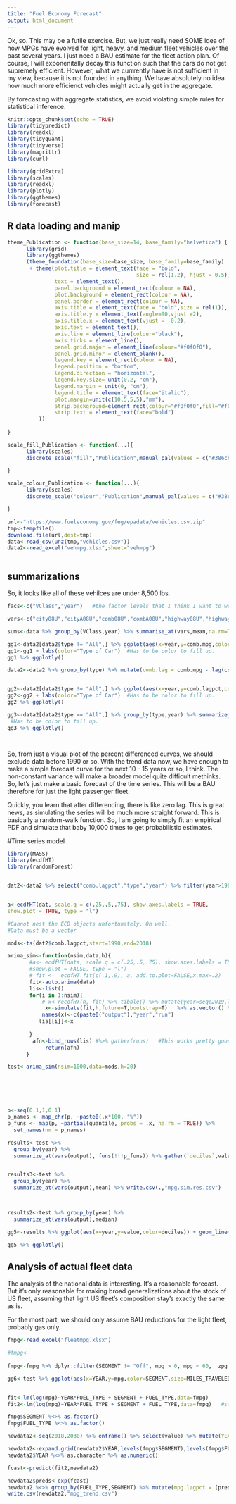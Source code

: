 ```yaml
---
title: "Fuel Economy Forecast"
output: html_document
---
```


Ok, so. This may be a futile exercise. But, we just really need SOME idea of how MPGs have evolved for light, heavy, and medium fleet vehicles over the past several years. I just need a BAU estimate for the fleet action plan. Of course, I will exponenitally decay this function such that the cars do not get supremely efficient. However, what we currrently have is not sufficient in my view, because it is not founded in anything. We have absolutely no idea how much more efficienct vehicles might actually get in the aggregate. 

By forecasting with aggregate statistics, we avoid violating simple rules for statistical inference. 


```r
knitr::opts_chunk$set(echo = TRUE)
library(tidypredict)
library(readxl)
library(tidyquant)
library(tidyverse)
library(magrittr)
library(curl)

library(gridExtra)
library(scales)
library(readxl)
library(plotly)
library(ggthemes)
library(forecast)

```

## R data loading and manip

```r
theme_Publication <- function(base_size=14, base_family="helvetica") {
      library(grid)
      library(ggthemes)
      (theme_foundation(base_size=base_size, base_family=base_family)
       + theme(plot.title = element_text(face = "bold",
                                         size = rel(1.2), hjust = 0.5),
               text = element_text(),
               panel.background = element_rect(colour = NA),
               plot.background = element_rect(colour = NA),
               panel.border = element_rect(colour = NA),
               axis.title = element_text(face = "bold",size = rel(1)),
               axis.title.y = element_text(angle=90,vjust =2),
               axis.title.x = element_text(vjust = -0.2),
               axis.text = element_text(), 
               axis.line = element_line(colour="black"),
               axis.ticks = element_line(),
               panel.grid.major = element_line(colour="#f0f0f0"),
               panel.grid.minor = element_blank(),
               legend.key = element_rect(colour = NA),
               legend.position = "bottom",
               legend.direction = "horizontal",
               legend.key.size= unit(0.2, "cm"),
               legend.margin = unit(0, "cm"),
               legend.title = element_text(face="italic"),
               plot.margin=unit(c(10,5,5,5),"mm"),
               strip.background=element_rect(colour="#f0f0f0",fill="#f0f0f0"),
               strip.text = element_text(face="bold")
          ))
      
}

scale_fill_Publication <- function(...){
      library(scales)
      discrete_scale("fill","Publication",manual_pal(values = c("#386cb0","#fdb462","#7fc97f","#ef3b2c","#662506","#a6cee3","#fb9a99","#984ea3","#ffff33")), ...)

}

scale_colour_Publication <- function(...){
      library(scales)
      discrete_scale("colour","Publication",manual_pal(values = c("#386cb0","#fdb462","#7fc97f","#ef3b2c","#662506","#a6cee3","#fb9a99","#984ea3","#ffff33")), ...)

}
```


```r
url<-"https://www.fueleconomy.gov/feg/epadata/vehicles.csv.zip"
tmp<-tempfile()
download.file(url,dest=tmp)
data<-read_csv(unz(tmp,"vehicles.csv"))
data2<-read_excel("vehmpg.xlsx",sheet="vehmpg")



```

## summarizations
So, it looks like all of these vehilces are under 8,500 lbs. 

```r

facs<-c("VClass","year")   #the factor levels that I think I want to work with. 

vars<-c("city08U","cityA08U","comb08U","combA08U","highway08U","highwayA08U")

sums<-data %>% group_by(VClass,year) %>% summarise_at(vars,mean,na.rm=T) %>% ggplot(aes(x=year,y=highway08U,color=VClass)) + geom_point() + scale_fill_Publication() +theme_Publication()

```

```r

gg1<-data2[data2$type != "All",] %>% ggplot(aes(x=year,y=comb.mpg,color=type)) + geom_line() + ylab("Combined Est. Real-World MPG") + xlab("Year") + labs(fill = "Type of Car")
gg1<-gg1 + labs(color="Type of Car")  #Has to be color to fill up. 
gg1 %>% ggplotly()

data2<-data2 %>% group_by(type) %>% mutate(comb.lag = comb.mpg - lag(comb.mpg)) %>% mutate(comb.lagpct= (comb.mpg - lag(comb.mpg))/lag(comb.mpg)) %>% ungroup()


gg2<-data2[data2$type != "All",] %>% ggplot(aes(x=year,y=comb.lagpct,color=type)) + geom_line() + ylab("Delta Combined Est. Real-World MPG") + xlab("Year") + labs(fill = "Type of Car")
gg2<-gg2 + labs(color="Type of Car")  #Has to be color to fill up. 
gg2 %>% ggplotly()

gg3<-data2[data2$type == "All",] %>% group_by(type,year) %>% summarize_at("comb.lagpct",mean) %>% ggplot(aes(x=year,y=comb.lagpct)) + geom_line() + ylab("Delta Combined Est. Real-World MPG") + xlab("Year") + labs(fill = "Type of Car")
 #Has to be color to fill up. 
gg3 %>% ggplotly()




```


So, from just a visual plot of the percent differenced curves, we should exclude data before 1990 or so. With the trend data now, we have enough to make a simple forecast curve for the next 10 - 15 years or so, I think. The non-constant variance will make a broader model quite difficult methinks. So, let's just make a basic forecast of the time series. This will be a BAU therefore for just the light passenger fleet. 

Quickly, you learn that after differencing, there is like zero lag. This is great news, as simulating the series will be much more straight forward. This is basically a random-walk function. So, I am going to simply fit an empirical PDF and simulate that baby 10,000 times to get probabilistic estimates. 

#Time series model
```r
library(MASS)
library(ecdfHT)
library(randomForest)


dat2<-data2 %>% select("comb.lagpct","type","year") %>% filter(year>1989 & type == "All") %>% group_by(year) %>% summarize_at("comb.lagpct",mean)


a<-ecdfHT(dat, scale.q = c(.25,.5,.75), show.axes.labels = TRUE,
show.plot = TRUE, type = "l")

#Cannot nest the ECD objects unfortunately. Oh well. 
#Data must be a vector

mods<-ts(dat2$comb.lagpct,start=1990,end=2018)

arima_sim<-function(nsim,data,h){
       #a<- ecdfHT(data, scale.q = c(.25,.5,.75), show.axes.labels = TRUE,
       #show.plot = FALSE, type = "l")
       # fit <-  ecdfHT.fit(c(.1,.9), a, add.to.plot=FALSE,x.max=.2)
       fit<-auto.arima(data)
       lis<-list()
       for(i in 1:nsim){
           # x<-recdfHT(h, fit) %>% tibble() %>% mutate(year=seq(2019,length.out = h)) %>% mutate(run=i)
            x<-simulate(fit,h,future=T,bootstrap=T)   %>% as.vector() %>% tibble() %>% mutate(year=seq(2019,length.out = h)) %>%   mutate(run=i)
           names(x)<-c(paste0("output"),"year","run")
          lis[[i]]<-x
   
       }
        afn<-bind_rows(lis) #%>% gather(runs)   #This works pretty good now.
            return(afn)
      }

test<-arima_sim(nsim=1000,data=mods,h=20)






p<-seq(0.1,1,0.1)
p_names <- map_chr(p, ~paste0(.x*100, "%"))  
p_funs <- map(p, ~partial(quantile, probs = .x, na.rm = TRUE)) %>% 
  set_names(nm = p_names)

results<-test %>% 
  group_by(year) %>% 
  summarize_at(vars(output), funs(!!!p_funs)) %>% gather(`deciles`,value,-year)


results3<-test %>% 
  group_by(year) %>% 
  summarize_at(vars(output),mean) %>% write.csv(.,"mpg.sim.res.csv")



results2<-test %>% group_by(year) %>% 
  summarize_at(vars(output),median)

gg5<-results %>% ggplot(aes(x=year,y=value,color=deciles)) + geom_line(alpha=1/3)

gg5 %>% ggplotly()


```

## Analysis of actual fleet data  


The analysis of the national data is interesting. It's a reasonable forecast. But it's only reasonable for making broad generalizations about the stock of US fleet, assuming that light US fleet's composition stay's exactly the same as is. 

For the most part, we should only assume BAU reductions for the light fleet, probably gas only. 

```r
fmpg<-read_excel("fleetmpg.xlsx")

#fmpg<- 
  
fmpg<-fmpg %>% dplyr::filter(SEGMENT != "Off", mpg > 0, mpg < 60,  zpg < 2.5, zpg > -2.5) %>% group_by(SEGMENT,YEAR,FUEL_TYPE) %>% summarize_at(c("mpg","MILES_TRAVELED"),mean,na.rm=T)

gg6<-test %>% ggplot(aes(x=YEAR,y=mpg,color=SEGMENT,size=MILES_TRAVELED)) + geom_point()


fit<-lm(log(mpg)~YEAR*FUEL_TYPE + SEGMENT + FUEL_TYPE,data=fmpg)
fit2<-lm(log(mpg)~YEAR*FUEL_TYPE + SEGMENT + FUEL_TYPE,data=fmpg)   #statistical evidence for an interaction term. 

fmpg$SEGMENT %<>% as.factor()
fmpg$FUEL_TYPE %<>% as.factor()

newdata2<-seq(2018,2030) %>% enframe() %>% select(value) %>% mutate(YEAR=as.factor(value)) %>% select(YEAR)

newdata2<-expand.grid(newdata2$YEAR,levels(fmpg$SEGMENT),levels(fmpg$FUEL_TYPE)) %>% rename(YEAR=Var1,SEGMENT=Var2,FUEL_TYPE=Var3) 
newdata2$YEAR %<>% as.character %>% as.numeric()

fcast<-predict(fit2,newdata2)

newdata2$preds<-exp(fcast)
newdata2 %<>% group_by(FUEL_TYPE,SEGMENT) %>% mutate(mpg.lagpct = (preds - lag(preds))/lag(preds)) %>% ungroup()
write.csv(newdata2,"mpg_trend.csv")

```

